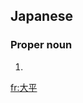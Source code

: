 ==Japanese==
{{ja-kanjitab|おお|ひら|yomi=k}}

===Proper noun===
{{ja-pos|おおひら|proper}}

# {{surname|lang=ja|sort=おおひら}}

[[fr:大平]]